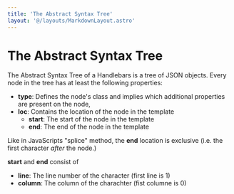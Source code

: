 ```yaml
---
title: 'The Abstract Syntax Tree'
layout: '@/layouts/MarkdownLayout.astro'
---
```


# The Abstract Syntax Tree

The Abstract Syntax Tree of a Handlebars is a tree of JSON objects.
Every node in the tree has at least the following properties:

* **type**: Defines the node's class and implies which additional properties 
  are present on the node,
* **loc**: Contains the location of the node in the template
  * **start**: The start of the node in the template
  * **end**: The end of the node in the template

Like in JavaScripts "splice" method, the **end** location is exclusive
(i.e. the first character *after* the node.)

**start** and **end** consist of 

* **line**: The line number of the character (first line is 1)
* **column**: The column of the charachter (fist columne is 0)


[](./empty.hb-spec.json)

[](./newline.hb-spec.json)

[](./newline-around-mustache.hb-spec.json)
